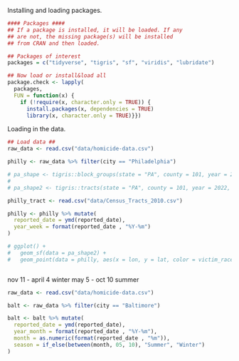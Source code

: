 

Installing and loading packages.
```r
#### Packages ####
## If a package is installed, it will be loaded. If any 
## are not, the missing package(s) will be installed 
## from CRAN and then loaded.

## Packages of interest
packages = c("tidyverse", "tigris", "sf", "viridis", "lubridate")

## Now load or install&load all
package.check <- lapply(
  packages,
  FUN = function(x) {
    if (!require(x, character.only = TRUE)) {
      install.packages(x, dependencies = TRUE)
      library(x, character.only = TRUE)}})
```


Loading in the data.
```r
## Load data ##
raw_data <- read.csv("data/homicide-data.csv")

philly <- raw_data %>% filter(city == "Philadelphia")

# pa_shape <- tigris::block_groups(state = "PA", county = 101, year = 2022, cb = F, class = "sf")
# 
# pa_shape2 <- tigris::tracts(state = "PA", county = 101, year = 2022, cb = F, class = "sf")

philly_tract <- read.csv("data/Census_Tracts_2010.csv")

philly <- philly %>% mutate(
  reported_date = ymd(reported_date),
  year_week = format(reported_date , "%Y-%m")
)

```



```r
# ggplot() + 
#   geom_sf(data = pa_shape2) + 
#   geom_point(data = philly, aes(x = lon, y = lat, color = victim_race))



```
nov 11 - april 4 winter
may 5 - oct 10 summer
```r

raw_data <- read.csv("data/homicide-data.csv")

balt <- raw_data %>% filter(city == "Baltimore")

balt <- balt %>% mutate(
  reported_date = ymd(reported_date),
  year_month = format(reported_date , "%Y-%m"), 
  month = as.numeric(format(reported_date , "%m")), 
  season = if_else(between(month, 05, 10), "Summer", "Winter")
)



```
